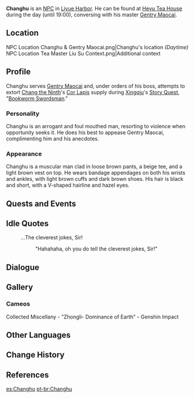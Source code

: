 {{Character Infobox
|type             = NPC
|image            = NPC Changhu.png
|region           = Liyue
|voiceEN          = [[imdb:nm6770060|Bill Butts]]<ref>Twitter: [https://twitter.com/billdozer777/status/1326932551777181696 EN VA Self Announcement]</ref>
}}
'''Changhu''' {{Lang|zh=昌虎|zh_rm=Chānghǔ}} is an [[NPC]] in [[Liyue Harbor]]. He can be found at [[Heyu Tea House]] during the day (until 19:00), conversing with his master [[Gentry Maocai]].

==Location==
<gallery>
NPC Location Changhu & Gentry Maocai.png|Changhu's location ''(Daytime)''
NPC Location Tea Master Liu Su Context.png|Additional context
</gallery>

==Profile==
Changhu serves [[Gentry Maocai]] and, under orders of his boss, attempts to extort [[Chang the Ninth]]'s [[Cor Lapis]] supply during [[Xingqiu]]'s [[Story Quest]], "[[Bookworm Swordsman]]."

===Personality===
Changhu is an arrogant and foul mouthed man, resorting to violence when opportunity seeks it. He does his best to appease Gentry Maocai, complimenting him and his anecdotes.

===Appearance===
Changhu is a muscular man clad in loose brown pants, a beige tee, and a light brown vest on top. He wears bandage appendages on both his wrists and ankles, with light brown cuffs and dark brown shoes. His hair is black and short, with a V-shaped hairline and hazel eyes.

==Quests and Events==
{{Quests and Events}}

==Idle Quotes==
{{Dialogue start}}
: {{DIcon|Idle}} ...The cleverest jokes, Sir!
:: {{A|VO Changhu 01.ogg}} "Hahahaha, oh you do tell the cleverest jokes, Sir!"
{{Dialogue end}}

==Dialogue==
{{Transclude|Gentry Maocai|Dialogue}}
<!--
==Trivia==
-->
==Gallery==
===Cameos===
<gallery>
Collected Miscellany - "Zhongli- Dominance of Earth" - Genshin Impact
</gallery>

==Other Languages==
{{Other Languages
|default_hidden = 1
|en      = Changhu
|zhs     = 昌虎
|zhs_rm  = Chānghǔ
|zht     = 昌虎
|zht_rm  = Chānghǔ
|ja      = 昌虎
|ja_rm   = Shouko{{Assumed}}
|ko      = {{tt|창호|昌虎}}
|ko_rm   = Changho
|es      = Changhu
|fr      = Changhu
|ru      = Чан Ху
|th      = Changhu
|vi      = Changhu
|de      = Changhu
|id      = Changhu
|pt      = Changhu
|tr      = Changhu
|it      = Changhu
}}

==Change History==
{{Change History|1.0}}

==References==
{{Reflist}}

[[es:Changhu]]
[[pt-br:Changhu]]